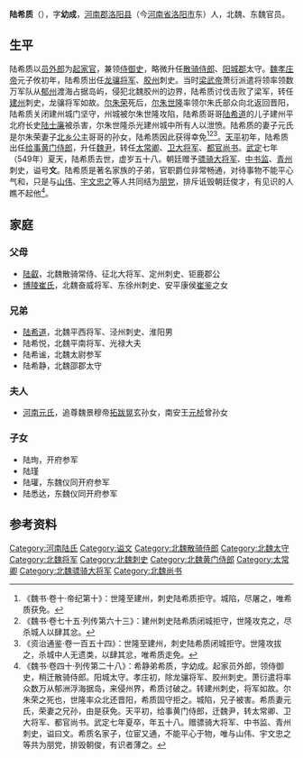 '''陆希质'''（{{bd|492年||549年| |}}），字'''幼成'''，[[河南郡|河南郡]][[洛阳县|洛阳县]]（今[[河南省|河南省]][[洛阳市|洛阳市]]东）人，北魏、东魏官员。

==生平==
陆希质以[[员外郎|员外郎]]为[[起家官|起家官]]，兼领[[侍御史|侍御史]]，略微升任[[散骑侍郎|散骑侍郎]]、[[阳城郡|阳城郡]]太守。[[魏孝庄帝|魏孝庄帝]]元子攸初年，陆希质出任[[龙骧将军|龙骧将军]]、[[胶州_(北魏)|胶州]]刺史。当时[[梁武帝|梁武帝]]萧衍派遣将领率领数万军队从[[郁州|郁州]]渡海占据岛屿，侵犯北魏胶州的边界，陆希质讨伐击败了梁军，转任[[建州_(北魏)|建州]]刺史，龙骧将军如故。[[尔朱荣|尔朱荣]]死后，[[尔朱世隆|尔朱世隆]]率领尔朱氏部众向北返回晋阳，陆希质关闭建州城门坚守，州城被尔朱世隆攻陷，陆希质哥哥[[陆希道|陆希道]]的儿子建州平北府长史[[陆士廉|陆士廉]]被杀害，尔朱世隆杀光建州城中所有人以泄愤。陆希质的妻子元氏是尔朱荣妻子[[北乡公主|北乡公主]]哥哥的孙女，陆希质因此获得幸免<ref>《魏书·卷十·帝纪第十》：世隆至建州，刺史陆希质拒守。城陷，尽屠之，唯希质获免。</ref><ref>《魏书·卷七十五·列传第六十三》：建州刺史陆希质闭城拒守，世隆攻克之，尽杀城人以肆其忿。</ref><ref>《资治通鉴·卷一百五十四》：世隆至建州，刺史陆希质闭城拒守。世隆攻拔之，杀城中人无遗类，以肆其忿，唯希质走免。</ref>。[[天平_(东魏)|天平]]初年，陆希质出任[[给事黄门侍郎|给事黄门侍郎]]，升任[[魏尹|魏尹]]，转任[[太常卿|太常卿]]、[[卫大将军|卫大将军]]、[[都官尚书|都官尚书]]。[[武定_(东魏)|武定]]七年（549年）夏天，陆希质去世，虚岁五十八。朝廷赠予[[骠骑大将军|骠骑大将军]]、[[中书监|中书监]]、[[青州_(古代)|青州]]刺史，谥号'''文'''。陆希质是著名家族的子弟，官职爵位非常畅通，对待事物不能平心气和，只是与[[山伟|山伟]]、[[宇文忠之|宇文忠之]]等人共同结为[[朋党|朋党]]，排斥诋毁朝廷俊才，有见识的人瞧不起他<ref>《魏书·卷四十·列传第二十八》：希静弟希质，字幼成。起家员外郎，领侍御史，稍迁散骑侍郎。阳城太守。孝庄初，除龙骧将军、胶州刺史。萧衍遣将率众数万从郁洲浮海据岛，来侵州界，希质讨破之。转建州刺史，将军如故。尔朱荣之死也，世隆率众北还晋阳，希质固守拒之。城陷，兄子被害。希质妻元氏，荣妻之兄孙，由是获免。天平初，给事黄门侍郎，迁魏尹，转太常卿、卫大将军、都官尚书。武定七年夏卒，年五十八。赠骠骑大将军、中书监、青州刺史，谥曰文。希质名家子，位宦又通，不能平心于物，唯与山伟、宇文忠之等共为朋党，排毁朝俊，有识者薄之。</ref>。

==家庭==
===父母===
*[[陆叡_(北魏)|陆叡]]，北魏散骑常侍、征北大将军、定州刺史、钜鹿郡公
*[[博陵崔氏|博陵崔氏]]，北魏奋威将军、东徐州刺史、安平康侯[[崔鉴|崔鉴]]之女

===兄弟===
*[[陆希道|陆希道]]，北魏平西将军、泾州刺史、淮阳男
*陆希悦，北魏平南将军、光禄大夫
*陆希谧，北魏太尉参军
*陆希静，北魏邵郡太守

===夫人===
*[[河南元氏|河南元氏]]，追尊魏景穆帝[[拓跋晃|拓跋晃]]玄孙女，南安王[[元桢|元桢]]曾孙女

===子女===
*陆珣，开府参军
*陆瑾
*陆瓘，东魏仪同开府参军
*陆悉达，东魏仪同开府参军

==参考资料==
{{reflist}}

[[Category:河南陆氏|Category:河南陆氏]]
[[Category:谥文|Category:谥文]]
[[Category:北魏散骑侍郎|Category:北魏散骑侍郎]]
[[Category:北魏太守|Category:北魏太守]]
[[Category:北魏将军|Category:北魏将军]]
[[Category:北魏刺史|Category:北魏刺史]]
[[Category:北魏黄门侍郎|Category:北魏黄门侍郎]]
[[Category:太常卿|Category:太常卿]]
[[Category:北魏骠骑大将军|Category:北魏骠骑大将军]]
[[Category:北魏尚书|Category:北魏尚书]]